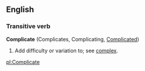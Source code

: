 ==English==

===Transitive verb===
'''Complicate''' (Complicates, Complicating, [[Complicated]])

#Add difficulty or variation to; see [[complex]].

[[pl:Complicate]]